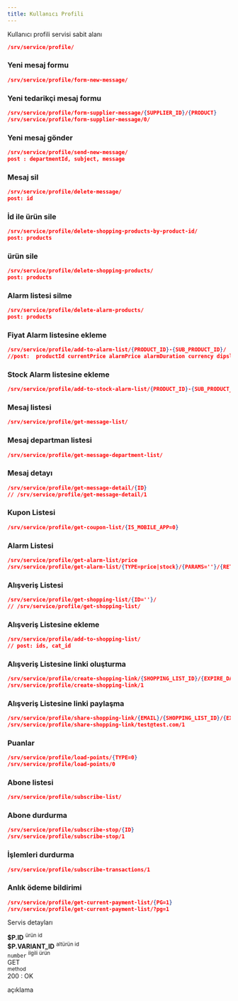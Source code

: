 ```yaml
---
title: Kullanıcı Profili
---
```


Kullanıcı profili servisi sabit alanı

```json
/srv/service/profile/
```

### Yeni mesaj formu
```json
/srv/service/profile/form-new-message/
```

### Yeni tedarikçi mesaj formu
```json
/srv/service/profile/form-supplier-message/{SUPPLIER_ID}/{PRODUCT}
/srv/service/profile/form-supplier-message/0/
```


### Yeni mesaj gönder
```json
/srv/service/profile/send-new-message/
post : departmentId, subject, message
```
### Mesaj sil
```json
/srv/service/profile/delete-message/
post: id

```
### İd ile ürün sile
```json
/srv/service/profile/delete-shopping-products-by-product-id/
post: products

```
###  ürün sile
```json
/srv/service/profile/delete-shopping-products/
post: products

```
###  Alarm listesi silme
```json
/srv/service/profile/delete-alarm-products/
post: products

```



###  Fiyat Alarm listesine ekleme
```json
/srv/service/profile/add-to-alarm-list/{PRODUCT_ID}-{SUB_PRODUCT_ID}/
//post:  productId currentPrice alarmPrice alarmDuration currency dipslayVat

```
###  Stock Alarm listesine ekleme
```json
/srv/service/profile/add-to-stock-alarm-list/{PRODUCT_ID}-{SUB_PRODUCT_ID}/


```
###  Mesaj listesi
```json
/srv/service/profile/get-message-list/


```
###  Mesaj departman listesi
```json
/srv/service/profile/get-message-department-list/


```
###  Mesaj detayı
```json
/srv/service/profile/get-message-detail/{ID}
// /srv/service/profile/get-message-detail/1

```
### Kupon Listesi
```json
/srv/service/profile/get-coupon-list/{IS_MOBILE_APP=0}

```
### Alarm Listesi
```json
/srv/service/profile/get-alarm-list/price
/srv/service/profile/get-alarm-list/{TYPE=price|stock}/{PARAMS=''}/{RETURNJSON=true}

```
### Alışveriş Listesi
```json
/srv/service/profile/get-shopping-list/{ID=''}/
// /srv/service/profile/get-shopping-list/

```
### Alışveriş Listesine ekleme
```json
/srv/service/profile/add-to-shopping-list/
// post: ids, cat_id

```
### Alışveriş Listesine linki oluşturma
```json
/srv/service/profile/create-shopping-link/{SHOPPING_LIST_ID}/{EXPIRE_DAY=30}
/srv/service/profile/create-shopping-link/1

```
### Alışveriş Listesine linki paylaşma
```json
/srv/service/profile/share-shopping-link/{EMAIL}/{SHOPPING_LIST_ID}/{EXPIRE_DAY=30}
/srv/service/profile/share-shopping-link/test@test.com/1

```
### Puanlar
```json
/srv/service/profile/load-points/{TYPE=0}
/srv/service/profile/load-points/0

```
### Abone listesi
```json
/srv/service/profile/subscribe-list/

```
### Abone durdurma
```json
/srv/service/profile/subscribe-stop/{ID}
/srv/service/profile/subscribe-stop/1

```
### İşlemleri durdurma
```json
/srv/service/profile/subscribe-transactions/1

```
### Anlık ödeme bildirimi
```json
/srv/service/profile/get-current-payment-list/{PG=1}
/srv/service/profile/get-current-payment-list/?pg=1

```




Servis detayları

<div class="row border rounded m-0">
    <div class="col-3 p-2">
        <strong class="text-primary">$P.ID</strong>
        <sup class="d-block text-gray">ürün id</sup>
    </div>
    <div class="col-3 p-2">
        <strong class="text-primary">$P.VARIANT_ID</strong>
        <sup class="d-block text-gray">altürün id</sup>
    </div>
    <div class="col-4 p-2">
        <code>number</code>
        <sup class="d-block text-gray">ilgili ürün</sup>
    </div>
    <div class="col-5 p-2">
        <div class="badge-rounded-pill">
            GET
        </div>
        <sup class="d-block text-gray">method</sup>
    </div>
</div>

<div class="p-2">
    <div class="response-200"></div><span>200 : OK</span>
    <p class="d-block text-gray pl-1">
        açıklama
    </p>
</div>


